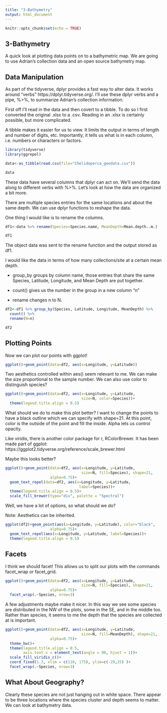 ```yaml
---
title: "3-Bathymetry"
output: html_document
---
```


```r
knitr::opts_chunk$set(echo = TRUE)
```
## 3-Bathymetry
A quick look at plotting data points on to a bathymetric map. We are going to use Adrian's collection data and an open source bathymetry map.


## Data Manipulation
As part of the tidyverse, dplyr provides a fast way to alter data. It works around "verbs" https://dplyr.tidyverse.org/. I'll use these dplyr verbs and a pipe, \%>\%, to summarize Adrian's collection information.

First off I'll read in the data and then covert to a tibble. To do so I first converted the original .xlsx to a .csv. Reading in an .xlsx is certainly possible, but more complicated.

A tibble makes it easier for us to view. It limits the output in terms of length and number of digits, etc. Importantly, it tells us what is in each column, i.e. numbers or characters or factors.
```r
library(tidyverse)
library(ggrepel)

data<-as_tibble(read.csv(file="Chelidoperca_geodata.csv"))

data
```

These data have several columns that dplyr can act on. We'll send the data along to different verbs with \%>\%. Let's look at how the data are organized a bit more.

There are multiple species entries for the same locations and about the same depth. We can use dplyr functions to reshape the data.

One thing I would like is to rename the columns.

```r
df1<-data %>% rename(Species=Species.name, MeanDepth=Mean.depth..m.)

df1
```
The object data was sent to the rename function and the output stored as df1.

I would like the data in terms of how many collections/site at a certain mean depth.

* group_by groups by column name, those entries that share the same Species, Latitude, Longitude, and Mean Depth are put together.

* count() gives us the number in the group in a new column "n"

* rename changes n to N.
```r
df2<-df1 %>% group_by(Species, Latitude, Longitude, MeanDepth) %>%
  count() %>%
  rename(N=n)

df2
```

## Plotting Points
Now we can plot our points with ggplot!

```r
ggplot()+geom_point(data=df2, aes(x=Longitude, y=Latitude))
```

Two aesthetics controlled within aes() seem relevant to me. We can make the size proportional to the sample number. We can also use color to distinguish species?
```r
ggplot()+geom_point(data=df2, aes(x=Longitude, y=Latitude,
                                  size=N, color=Species))+
  theme(legend.title.align = 0.5)
```

What should we do to make this plot better? I want to change the points to have a black outline which we can specify with shape=21. At this point, color is the outside of the point and fill the inside. Alpha lets us control opacity.

Like viridis, there is another color package for r, RColorBrewer. It has been made part of ggplot:
https://ggplot2.tidyverse.org/reference/scale_brewer.html

Maybe this looks better?

```r
ggplot()+geom_point(data=df2, aes(x=Longitude, y=Latitude,
                                  size=N, fill=Species), shape=21,
                    alpha=0.75)+
  geom_text_repel(data=df2, aes(x=Longitude, y=Latitude,
                                 label=Species))+
  theme(legend.title.align = 0.5)+
  scale_fill_brewer(type="div", palette = "Spectral")
```

Well, we have a lot of options, so what should we do? 

Note: Aesthetics can be inherited.
```r
ggplot(df2)+geom_point(aes(x=Longitude, y=Latitude), color="black",
                    alpha=0.75)+
  geom_text_repel(aes(x=Longitude, y=Latitude, label=Species))+
  theme(legend.title.align = 0.5)
```

## Facets
I think we should facet! This allows us to split our plots with the commands facet_wrap or facet_grid.

```r
ggplot()+geom_point(data=df2, aes(x=Longitude, y=Latitude,
                                  size=N, fill=Species), shape=21,
                    alpha=0.75)+
  facet_wrap(.~Species, nrow=3)
```

A few adjustments maybe make it nicer. In this way we see some species are distributed in the NW of the plots, some in the SE, and in the middle too. Rather than species, it seems to me the depth that the species are collected at is important. 

```r
ggplot()+geom_point(data=df2, aes(x=Longitude, y=Latitude,
                                  size=N, fill=MeanDepth), shape=21,
                    alpha=0.75)+
  theme_bw()+
  theme(legend.title.align = 0.5,
        axis.text.x = element_text(angle = 90, hjust = 1))+
  scale_fill_viridis_c()+
  coord_fixed(1.3, xlim = c(110, 175), ylim=c(-29,25) )+
  facet_wrap(.~Species, nrow=3)
```

## What About Geography?
Clearly these species are not just hanging out in white space. There appear to be three locations where the species cluster and depth seems to matter. We can look at bathymetry data.